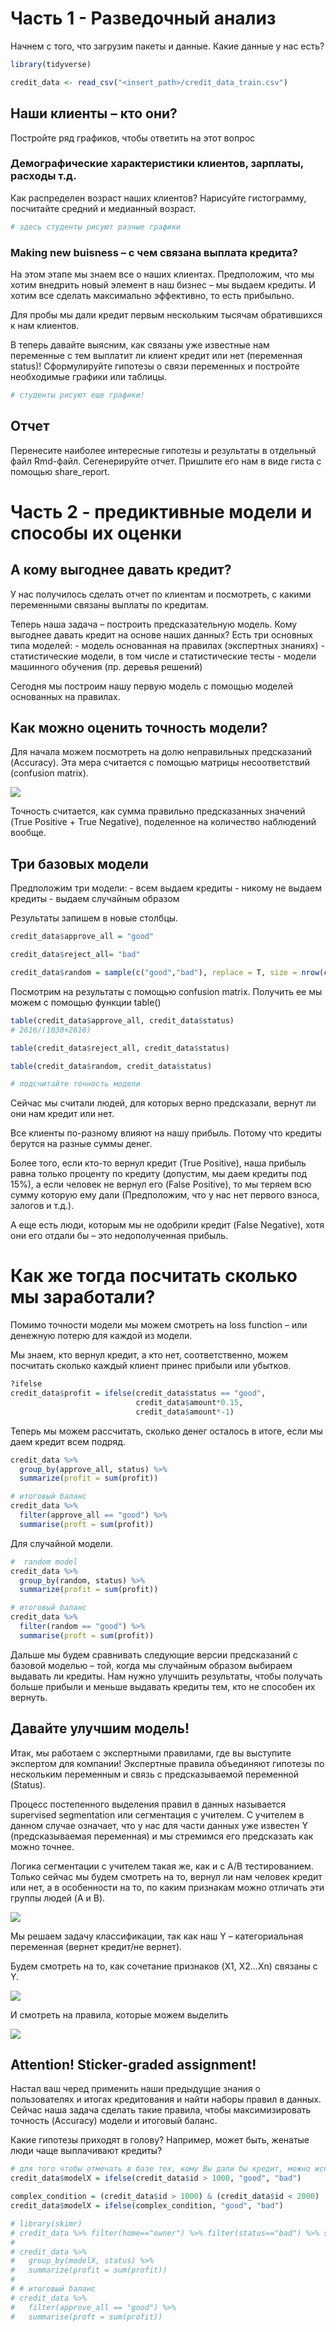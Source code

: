 
# Часть 1 - Разведочный анализ

Начнем с того, что загрузим пакеты и данные. Какие данные у нас есть? 

```r
library(tidyverse) 
```

```r
credit_data <- read_csv("<insert_path>/credit_data_train.csv")
```

## Наши клиенты -- кто они?

Постройте ряд графиков, чтобы ответить на этот вопрос

### Демографические характеристики клиентов, зарплаты, расходы т.д.

Как распределен возраст наших клиентов? Нарисуйте гистограмму, посчитайте средний и медианный возраст.

```r
# здесь студенты рисуют разные графики
```

### Making new buisness -- с чем связана выплата кредита? 

На этом этапе мы знаем все о наших клиентах. Предположим, что мы хотим внедрить новый элемент в наш бизнес -- мы выдаем кредиты. И хотим все сделать максимально эффективно, то есть прибыльно.

Для пробы мы дали кредит первым нескольким тысячам обратившихся к нам клиентов. 

В теперь давайте выясним, как связаны уже известные нам переменные с тем выплатит ли клиент кредит или нет (переменная status)!
Сформулируйте гипотезы о связи переменных и постройте необходимые графики или таблицы.

```r
# студенты рисуют еще графики!
```

## Отчет

Перенесите наиболее интересные гипотезы и результаты в отдельный файл Rmd-файл. Сегенерируйте отчет. 
Пришлите его нам в виде гиста с помощью share_report.

# Часть 2 - предиктивные модели и способы их оценки

## А кому выгоднее давать кредит?

У нас получилось сделать отчет по клиентам и посмотреть, с какими переменными связаны выплаты по кредитам. 

Теперь наша задача -- построить предсказательную модель. Кому выгоднее давать кредит на основе наших данных? 
Есть три основных типа моделей: 
- модель основанная на правилах (экспертных знаниях)
- статистические модели, в том числе и статистические тесты 
- модели машинного обучения (пр. деревья решений)

Сегодня мы построим нашу первую модель с помощью моделей основанных на правилах. 

## Как можно оценить точность модели?

Для начала можем посмотреть на долю неправильных предсказаний (Accuracy). Эта мера считается с помощью матрицы несоответствий (confusion matrix). 

![](https://ncss-wpengine.netdna-ssl.com/wp-content/uploads/2016/06/ROC-Curves-Classification-Table-1.png)

Точность считается, как сумма правильно предсказанных значений (True Positive + True Negative), поделенное на количество наблюдений вообще. 

## Три базовых модели

Предположим три модели: 
- всем выдаем кредиты
- никому не выдаем кредиты 
- выдаем случайным образом 

Результаты запишем в новые столбцы. 

```r
credit_data$approve_all = "good"

credit_data$reject_all= "bad"

credit_data$random = sample(c("good","bad"), replace = T, size = nrow(credit_data))
```

Посмотрим на результаты с помощью confusion matrix. Получить ее мы можем с помощью функции table()

```r
table(credit_data$approve_all, credit_data$status)
# 2616/(1030+2616)

table(credit_data$reject_all, credit_data$status)

table(credit_data$random, credit_data$status)

# подсчитайте точность модели
```

Сейчас мы считали людей, для которых верно предсказали, вернут ли они нам кредит или нет. 

Все клиенты по-разному влияют на нашу прибыль. Потому что кредиты берутся на разные суммы денег. 

Более того, если кто-то вернул кредит (True Positive), наша прибыль равна только проценту по кредиту (допустим, мы даем кредиты под 15%), а если человек не вернул его (False Positive), то мы теряем всю сумму которую ему дали (Предположим, что у нас нет первого взноса, залогов и т.д.).

А еще есть люди, которым мы не одобрили кредит (False Negative), хотя они его отдали бы -- это недополученная прибыль.

# Как же тогда посчитать сколько мы заработали?

Помимо точности модели мы можем смотреть на loss function -- или денежную потерю для каждой из модели.

Мы знаем, кто вернул кредит, а кто нет, соответственно, можем посчитать сколько каждый клиент принес прибыли или убытков. 

```r
?ifelse
credit_data$profit = ifelse(credit_data$status == "good", 
                            credit_data$amount*0.15, 
                            credit_data$amount*-1)
```

Теперь мы можем рассчитать, сколько денег осталось в итоге, если мы даем кредит всем подряд.

```r
credit_data %>% 
  group_by(approve_all, status) %>% 
  summarize(profit = sum(profit))

# итоговый баланс
credit_data %>% 
  filter(approve_all == "good") %>% 
  summarise(proft = sum(profit))
```

Для случайной модели.

```r
#  random model
credit_data %>% 
  group_by(random, status) %>% 
  summarize(profit = sum(profit))

# итоговый баланс
credit_data %>% 
  filter(random == "good") %>% 
  summarise(proft = sum(profit))
```

Дальше мы будем сравнивать следующие версии предсказаний с базовой моделью -- той, когда мы случайным образом выбираем выдавать ли кредиты. Нам нужно улучшить результаты, чтобы получать больше прибыли и меньше выдавать кредиты тем, кто не способен их вернуть. 

## Давайте улучшим модель!

Итак, мы работаем с экспертными правилами, где вы выступите экспертом для компании! 
Экспертные правила объединяют гипотезы по нескольким переменным и связь с предсказываемой переменной (Status).

Процесс постепенного выделения правил в данных называется supervised segmentation или сегментация с учителем. С учителем в данном случае означает, что у нас для части данных уже известен Y (предсказываемая переменная) и мы стремимся его предсказать как можно точнее.  

Логика сегментации с учителем такая же, как и с А/B тестированием. Только сейчас мы будем смотреть на то, вернул ли нам человек кредит или нет, а в особенности на то, по каким признакам можно отличать эти группы людей (A и B). 

![](http://retail.strands.com/wp-content/themes/strands/images/ab_testing/ab_testing_page_img.png)

Мы решаем задачу классификации, так как наш Y -- категориальная переменная (вернет кредит/не вернет). 

Будем смотреть на то, как сочетание признаков (X1, X2...Xn) связаны с Y.

![](https://www.safaribooksonline.com/library/view/data-science-for/9781449374273/images/dsfb_0302.png)

И смотреть на правила, которые можем выделить 

![](https://www.safaribooksonline.com/library/view/data-science-for/9781449374273/images/dsfb_0310.png)

## Attention! Sticker-graded assignment!

Настал ваш черед применить наши предыдущие знания о пользователях и итогах кредитования и найти наборы правил в данных. Сейчас наша задача сделать такие правила, чтобы максимизировать точность (Accuracy) модели и итоговый баланс.

Какие гипотезы приходят в голову? Например, может быть, женатые люди чаще выплачивают кредиты?

```r
# для того чтобы отмечать в базе тех, кому Вы дали бы кредит, можно использовать ifelse
credit_data$modelX = ifelse(credit_data$id > 1000, "good", "bad")

complex_condition = (credit_data$id > 1000) & (credit_data$id < 2000)
credit_data$modelX = ifelse(complex_condition, "good", "bad")

# library(skimr)
# credit_data %>% filter(home=="owner") %>% filter(status=="bad") %>% skim()
# 
# credit_data %>% 
#   group_by(modelX, status) %>% 
#   summarize(profit = sum(profit))
# 
# # итоговый баланс
# credit_data %>% 
#   filter(approve_all == "good") %>% 
#   summarise(proft = sum(profit))
```




